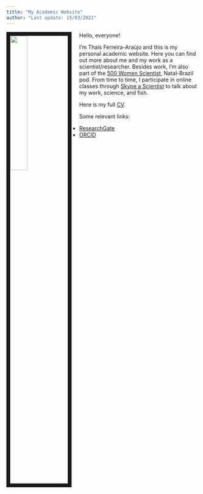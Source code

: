 ---
title: "My Academic Website"
author: "Last update: 15/03/2021"
---


<link rel="stylesheet" href="styles.css" type="text/css">

<img src="images/profile2.jpg" style="width:30%; border:10px solid; margin-right: 20px" align="left">


Hello, everyone! 

I'm Thais Ferreira-Araújo and this is my personal academic website. Here you can find out more about me and my work as a scientist/researcher. Besides work, I'm also part of the [500 Women Scientist](https://500womenscientists.org/), Natal-Brazil pod. From time to time, I participate in online classes through [Skype a Scientist](https://www.skypeascientist.com/) to talk about my work, science, and fish.

Here is my full [CV](files/CV_Thais_english.pdf).

Some relevant links:

- [ResearchGate](https://www.researchgate.net/profile/Thais_Ferreira-Araujo)
- [ORCID](https://orcid.org/0000-0002-7405-5907)